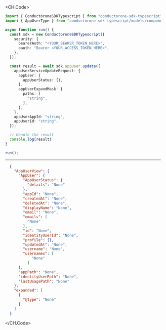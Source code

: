
<CH.Code>
```typescript Update.ts
import { ConductoroneSDKTypescript } from "conductorone-sdk-typescript";
import { AppUserType } from "conductorone-sdk-typescript/models/components";

async function run() {
  const sdk = new ConductoroneSDKTypescript({
    security: {
      bearerAuth: "<YOUR_BEARER_TOKEN_HERE>",
      oauth: "Bearer <YOUR_ACCESS_TOKEN_HERE>",
    },
  });

  const result = await sdk.appUser.update({
    appUserServiceUpdateRequest: {
      appUser: {
        appUserStatus: {},
      },
      appUserExpandMask: {
        paths: [
          "string",
        ],
      },
    },
    appUserAppId: "string",
    appUserId: "string",
  });

  // Handle the result
  console.log(result)
}

run();
```
---

```json Example Response
  {
    "AppUserView": {
      "AppUser": {
        "AppUserStatus": {
          "details": "None"
        },
        "appId": "None",
        "createdAt": "None",
        "deletedAt": "None",
        "displayName": "None",
        "email": "None",
        "emails": [
          "None"
        ],
        "id": "None",
        "identityUserId": "None",
        "profile": {},
        "updatedAt": "None",
        "username": "None",
        "usernames": [
            "None"
          ]
      },
      "appPath": "None",
      "identityUserPath": "None",
      "lastUsagePath": "None"
    },
    "expanded": [
      {
        "@type": "None"
      }
    ]
  }
```
</CH.Code>
